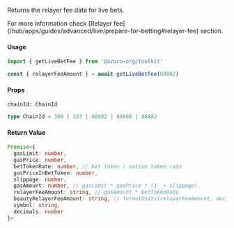 
Returns the relayer fee data for live bets.

<Callout type="info">
  For more information check [Relayer fee](/hub/apps/guides/advanced/live/prepare-for-betting#relayer-fee) section.
</Callout>

#### Usage

```ts
import { getLiveBetFee } from '@azuro-org/toolkit'

const { relayerFeeAmount } = await getLiveBetFee(80002)
```

#### Props

`chainId: ChainId`

```ts
type ChainId = 100 | 137 | 80002 | 88888 | 88882
```

#### Return Value

```ts
Promise<{
  gasLimit: number,
  gasPrice: number,
  betTokenRate: number, // bet token / native token rate
  gasPriceInBetToken: number,
  slippage: number,
  gasAmount: number, // gasLimit * gasPrice * (1  + slippage)
  relayerFeeAmount: string, // gasAmount * betTokenRate
  beautyRelayerFeeAmount: string, // formatUnits(relayerFeeAmount, decimals)
  symbol: string,
  decimals: number
}>
```
